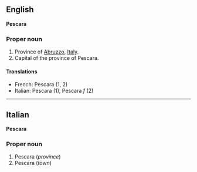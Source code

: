 ==English==
'''Pescara'''

===Proper noun===

#Province of [[Abruzzo]], [[Italy]].
#Capital of the province of Pescara.

====Translations====

*French: Pescara (1, 2)
*Italian: Pescara (1), Pescara ''f'' (2)

----

==Italian==
'''Pescara'''

===Proper noun===

#Pescara (''province'')
#Pescara (''town'')